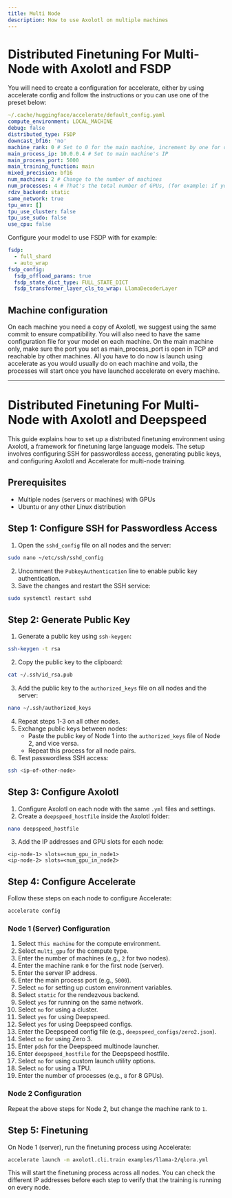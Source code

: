 ```yaml
---
title: Multi Node
description: How to use Axolotl on multiple machines
---
```

# Distributed Finetuning For Multi-Node with Axolotl and FSDP
You will need to create a configuration for accelerate, either by using accelerate config and follow the instructions or you can use 
one of the preset below:

```yaml
~/.cache/huggingface/accelerate/default_config.yaml
compute_environment: LOCAL_MACHINE
debug: false
distributed_type: FSDP
downcast_bf16: 'no'
machine_rank: 0 # Set to 0 for the main machine, increment by one for other machines
main_process_ip: 10.0.0.4 # Set to main machine's IP
main_process_port: 5000
main_training_function: main
mixed_precision: bf16
num_machines: 2 # Change to the number of machines
num_processes: 4 # That's the total number of GPUs, (for example: if you have 2 machines with 4 GPU, put 8)
rdzv_backend: static
same_network: true
tpu_env: []
tpu_use_cluster: false
tpu_use_sudo: false
use_cpu: false
```

Configure your model to use FSDP with for example:

```yaml
fsdp:
  - full_shard
  - auto_wrap
fsdp_config:
  fsdp_offload_params: true
  fsdp_state_dict_type: FULL_STATE_DICT
  fsdp_transformer_layer_cls_to_wrap: LlamaDecoderLayer
```

## Machine configuration
On each machine you need a copy of Axolotl, we suggest using the same commit to ensure compatibility.
You will also need to have the same configuration file for your model on each machine.
On the main machine only, make sure the port you set as main_process_port is open in TCP and reachable by other machines.
All you have to do now is launch using accelerate as you would usually do on each machine and voila, the processes will start once you have launched accelerate on every machine.

--------------------------------------------------------------------------------------------------------------------------------------

# Distributed Finetuning For Multi-Node with Axolotl and Deepspeed
This guide explains how to set up a distributed finetuning environment using Axolotl, a framework for finetuning large language models. The setup involves configuring SSH for passwordless access, generating public keys, and configuring Axolotl and Accelerate for multi-node training.

## Prerequisites
- Multiple nodes (servers or machines) with GPUs
- Ubuntu or any other Linux distribution

## Step 1: Configure SSH for Passwordless Access
1. Open the `sshd_config` file on all nodes and the server:

```bash
sudo nano ~/etc/ssh/sshd_config
```

2. Uncomment the `PubkeyAuthentication` line to enable public key authentication.
3. Save the changes and restart the SSH service:

```bash
sudo systemctl restart sshd
```

## Step 2: Generate Public Key
1. Generate a public key using `ssh-keygen`:

```bash
ssh-keygen -t rsa
```

2. Copy the public key to the clipboard:

```bash
cat ~/.ssh/id_rsa.pub
```

3. Add the public key to the `authorized_keys` file on all nodes and the server:

```bash
nano ~/.ssh/authorized_keys
```

4. Repeat steps 1-3 on all other nodes.
5. Exchange public keys between nodes:
   - Paste the public key of Node 1 into the `authorized_keys` file of Node 2, and vice versa.
   - Repeat this process for all node pairs.
6. Test passwordless SSH access:

```bash
ssh <ip-of-other-node>
```

## Step 3: Configure Axolotl
1. Configure Axolotl on each node with the same `.yml` files and settings.
2. Create a `deepspeed_hostfile` inside the Axolotl folder:

```bash
nano deepspeed_hostfile
```

3. Add the IP addresses and GPU slots for each node:

```
<ip-node-1> slots=<num_gpu_in_node1>
<ip-node-2> slots=<num_gpu_in_node2>
```

## Step 4: Configure Accelerate
Follow these steps on each node to configure Accelerate:

```bash
accelerate config
```

### Node 1 (Server) Configuration
1. Select `This machine` for the compute environment.
2. Select `multi_gpu` for the compute type.
3. Enter the number of machines (e.g., `2` for two nodes).
4. Enter the machine rank `0` for the first node (server).
5. Enter the server IP address.
6. Enter the main process port (e.g., `5000`).
7. Select `no` for setting up custom environment variables.
8. Select `static` for the rendezvous backend.
9. Select `yes` for running on the same network.
10. Select `no` for using a cluster.
11. Select `yes` for using Deepspeed.
12. Select `yes` for using Deepspeed configs.
13. Enter the Deepspeed config file (e.g., `deepspeed_configs/zero2.json`).
14. Select `no` for using Zero 3.
15. Enter `pdsh` for the Deepspeed multinode launcher.
16. Enter `deepspeed_hostfile` for the Deepspeed hostfile.
17. Select `no` for using custom launch utility options.
18. Select `no` for using a TPU.
19. Enter the number of processes (e.g., `8` for 8 GPUs).

### Node 2 Configuration
Repeat the above steps for Node 2, but change the machine rank to `1`.

## Step 5: Finetuning
On Node 1 (server), run the finetuning process using Accelerate:

```bash
accelerate launch -m axolotl.cli.train examples/llama-2/qlora.yml
```

This will start the finetuning process across all nodes. You can check the different IP addresses before each step to verify that the training is running on every node.
